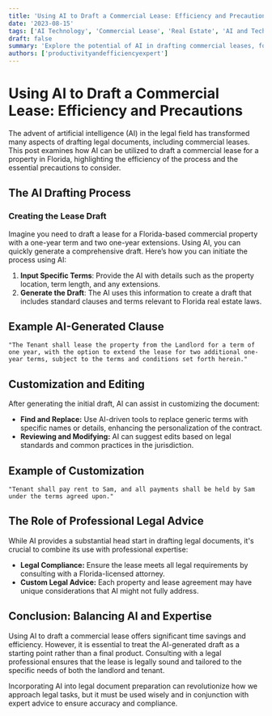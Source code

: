 ```yaml
---
title: 'Using AI to Draft a Commercial Lease: Efficiency and Precautions'
date: '2023-08-15'
tags: ['AI Technology', 'Commercial Lease', 'Real Estate', 'AI and Technology']
draft: false
summary: 'Explore the potential of AI in drafting commercial leases, focusing on a Florida-based property agreement with extensions, and the importance of combining AI capabilities with professional legal advice.'
authors: ['productivityandefficiencyexpert']
---
```


# Using AI to Draft a Commercial Lease: Efficiency and Precautions

The advent of artificial intelligence (AI) in the legal field has transformed many aspects of drafting legal documents, including commercial leases. This post examines how AI can be utilized to draft a commercial lease for a property in Florida, highlighting the efficiency of the process and the essential precautions to consider.

## The AI Drafting Process

### Creating the Lease Draft

Imagine you need to draft a lease for a Florida-based commercial property with a one-year term and two one-year extensions. Using AI, you can quickly generate a comprehensive draft. Here’s how you can initiate the process using AI:

1. **Input Specific Terms**: Provide the AI with details such as the property location, term length, and any extensions.
2. **Generate the Draft**: The AI uses this information to create a draft that includes standard clauses and terms relevant to Florida real estate laws.

## Example AI-Generated Clause
```text
"The Tenant shall lease the property from the Landlord for a term of one year, with the option to extend the lease for two additional one-year terms, subject to the terms and conditions set forth herein."
```

## Customization and Editing
After generating the initial draft, AI can assist in customizing the document:

- **Find and Replace:** Use AI-driven tools to replace generic terms with specific names or details, enhancing the personalization of the contract.
- **Reviewing and Modifying:** AI can suggest edits based on legal standards and common practices in the jurisdiction.

## Example of Customization
```plainText
"Tenant shall pay rent to Sam, and all payments shall be held by Sam under the terms agreed upon."
```

## The Role of Professional Legal Advice
While AI provides a substantial head start in drafting legal documents, it's crucial to combine its use with professional expertise:

- **Legal Compliance:** Ensure the lease meets all legal requirements by consulting with a Florida-licensed attorney.
- **Custom Legal Advice:** Each property and lease agreement may have unique considerations that AI might not fully address.

## Conclusion: Balancing AI and Expertise
Using AI to draft a commercial lease offers significant time savings and efficiency. However, it is essential to treat the AI-generated draft as a starting point rather than a final product. Consulting with a legal professional ensures that the lease is legally sound and tailored to the specific needs of both the landlord and tenant.

Incorporating AI into legal document preparation can revolutionize how we approach legal tasks, but it must be used wisely and in conjunction with expert advice to ensure accuracy and compliance.

